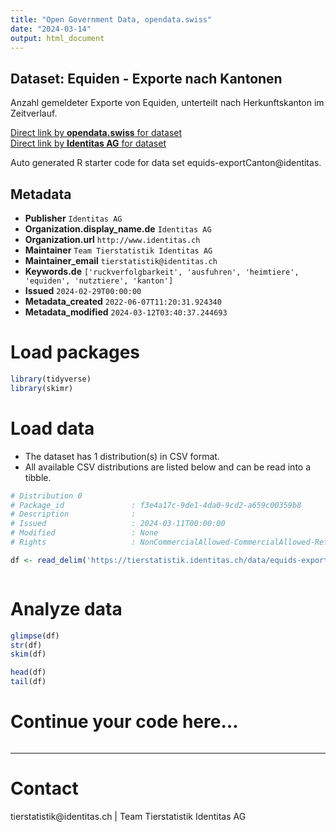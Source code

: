 ```yaml
---
title: "Open Government Data, opendata.swiss"
date: "2024-03-14"
output: html_document
---
```


## Dataset: Equiden - Exporte nach Kantonen

Anzahl gemeldeter Exporte von Equiden, unterteilt nach Herkunftskanton im Zeitverlauf. 

[Direct link by **opendata.swiss** for dataset](https://opendata.swiss/de/dataset/equiden-exporte-nach-kantonen)<br>
[Direct link by **Identitas AG** for dataset](https://tierstatistik.identitas.ch/)

Auto generated R starter code for data set equids-exportCanton@identitas.

## Metadata

- **Publisher** `Identitas AG`
- **Organization.display_name.de** `Identitas AG`
- **Organization.url** `http://www.identitas.ch`
- **Maintainer** `Team Tierstatistik Identitas AG`
- **Maintainer_email** `tierstatistik@identitas.ch`
- **Keywords.de** `['ruckverfolgbarkeit', 'ausfuhren', 'heimtiere', 'equiden', 'nutztiere', 'kanton']`
- **Issued** `2024-02-29T00:00:00`
- **Metadata_created** `2022-06-07T11:20:31.924340`
- **Metadata_modified** `2024-03-12T03:40:37.244693`


# Load packages

```r

library(tidyverse)
library(skimr)

```

# Load data

-   The dataset has 1 distribution(s) in CSV format.
-   All available CSV distributions are listed below and can be read into a tibble.

```r

# Distribution 0
# Package_id               : f3e4a17c-9de1-4da0-9cd2-a659c00359b8
# Description              : 
# Issued                   : 2024-03-11T00:00:00
# Modified                 : None
# Rights                   : NonCommercialAllowed-CommercialAllowed-ReferenceRequired

df <- read_delim('https://tierstatistik.identitas.ch/data/equids-exportCanton.csv')



```

# Analyze data

```r

glimpse(df)
str(df)
skim(df)

head(df)
tail(df)

```

# Continue your code here...

```r

```

------------------------------------------------------------------------

# Contact

tierstatistik@identitas.ch | Team Tierstatistik Identitas AG
